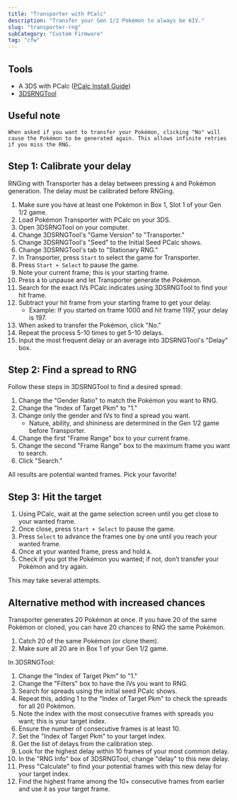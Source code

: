```yaml
---
title: "Transporter with PCalc"
description: "Transfer your Gen 1/2 Pokémon to always be 6IV."
slug: "transporter-rng"
subCategory: "Custom Firmware"
tag: "cfw"
---
```


## Tools

- A 3DS with PCalc ([PCalc Install Guide](https://www.pokemonrng.com/misc-3ds-installing-pcalc))
- [3DSRNGTool](https://github.com/wwwwwwzx/3DSRNGTool/releases)

## Useful note

```
When asked if you want to transfer your Pokémon, clicking "No" will cause the Pokémon to be generated again. This allows infinite retries if you miss the RNG.
```

## Step 1: Calibrate your delay

RNGing with Transporter has a delay between pressing `A` and Pokémon generation. The delay must be calibrated before RNGing.

1. Make sure you have at least one Pokémon in Box 1, Slot 1 of your Gen 1/2 game.
1. Load Pokémon Transporter with PCalc on your 3DS.
1. Open 3DSRNGTool on your computer.
1. Change 3DSRNGTool's "Game Version" to "Transporter."
1. Change 3DSRNGTool's "Seed" to the Initial Seed PCalc shows.
1. Change 3DSRNGTool's tab to "Stationary RNG."
1. In Transporter, press `Start` to select the game for Transporter.
1. Press `Start + Select` to pause the game.
1. Note your current frame; this is your starting frame.
1. Press `A` to unpause and let Transporter generate the Pokémon.
1. Search for the exact IVs PCalc indicates using 3DSRNGTool to find your hit frame.
1. Subtract your hit frame from your starting frame to get your delay.
   - Example: If you started on frame 1000 and hit frame 1197, your delay is 197.
1. When asked to transfer the Pokémon, click "No."
1. Repeat the process 5-10 times to get 5-10 delays.
1. Input the most frequent delay or an average into 3DSRNGTool's "Delay" box.

## Step 2: Find a spread to RNG

Follow these steps in 3DSRNGTool to find a desired spread:

1. Change the "Gender Ratio" to match the Pokémon you want to RNG.
1. Change the "Index of Target Pkm" to "1."
1. Change only the gender and IVs to find a spread you want.
   - Nature, ability, and shininess are determined in the Gen 1/2 game before Transporter.
1. Change the first "Frame Range" box to your current frame.
1. Change the second "Frame Range" box to the maximum frame you want to search.
1. Click "Search."

All results are potential wanted frames. Pick your favorite!

## Step 3: Hit the target

1. Using PCalc, wait at the game selection screen until you get close to your wanted frame.
1. Once close, press `Start + Select` to pause the game.
1. Press `Select` to advance the frames one by one until you reach your wanted frame.
1. Once at your wanted frame, press and hold `A`.
1. Check if you got the Pokémon you wanted; if not, don’t transfer your Pokémon and try again.

This may take several attempts.

## Alternative method with increased chances

Transporter generates 20 Pokémon at once. If you have 20 of the same Pokémon or cloned, you can have 20 chances to RNG the same Pokémon.

1. Catch 20 of the same Pokémon (or clone them).
1. Make sure all 20 are in Box 1 of your Gen 1/2 game.

In 3DSRNGTool:

1. Change the "Index of Target Pkm" to "1."
1. Change the "Filters" box to have the IVs you want to RNG.
1. Search for spreads using the initial seed PCalc shows.
1. Repeat this, adding 1 to the "Index of Target Pkm" to check the spreads for all 20 Pokémon.
1. Note the index with the most consecutive frames with spreads you want; this is your target index.
1. Ensure the number of consecutive frames is at least 10.
1. Set the "Index of Target Pkm" to your target index.
1. Get the list of delays from the calibration step.
1. Look for the highest delay within 10 frames of your most common delay.
1. In the "RNG Info" box of 3DSRNGTool, change "delay" to this new delay.
1. Press "Calculate" to find your potential frames with this new delay for your target index.
1. Find the highest frame among the 10+ consecutive frames from earlier and use it as your target frame.
